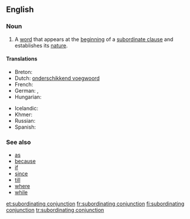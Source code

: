 ==English==

===Noun===
{{examples-right|"because" in "I'm staying in because it's raining."}}
{{en-noun|head=[[subordinating]] [[conjunction]]}}

# {{grammar}} A [[word]] that appears at the [[beginning]] of a [[subordinate clause]] and establishes its [[nature]].

====Translations====
{{trans-top|a word establishing the nature of a subordinate clause}}
* Breton: {{t+|br|stagell isurzhiañ|f}}
* Dutch: [[onderschikkend voegwoord]] {{n}}
* French: {{t+|fr|conjonction de subordination|f}}
* German: {{t+|de|Subjunktion|f}}, {{t-|de|subordinierende Konjunktion|f}}
* Hungarian: {{t-|hu|alárendelő kötőszó}}
{{trans-mid}}
* Icelandic: {{t+|is|aukatenging|f}}
* Khmer: {{t-|km|ឈ្នាប់ឃ្លា|tr=chnoap klie|sc=Khmr}}
* Russian: {{t+|ru|подчинительный союз|m|tr=podčinítel'nyj sojúz|sc=Cyrl}}
* Spanish: {{t+|es|conjunción subordinante|f}}
{{trans-bottom}}

===See also===
* [[as]]
* [[because]]
* [[if]]
* [[since]]
* [[till]]
* [[where]]
* [[while]]

[[et:subordinating conjunction]]
[[fr:subordinating conjunction]]
[[fi:subordinating conjunction]]
[[tr:subordinating conjunction]]